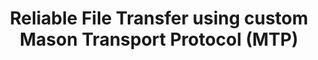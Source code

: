 ---
title: "Reliable File Transfer using custom Mason Transport Protocol (MTP)"
summary: "This project implements a custom made TCP protocal called MTP, a reliable file transfer protocol over UDP. MTP ensures in-order, reliable delivery of datagrams in the presence of packet loss and corruption. A sender and receiver communicate over UDP, with the sender transferring a file and the receiver verifying its integrity upon completion. The project demonstrates key concepts of reliable data transfer, error handling, and transport layer protocols."
images:
team:
link: "https://github.com/18hnasir/CODE455/tree/main/Project%202"
---